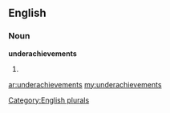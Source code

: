 ==English==

===Noun===
'''underachievements'''

# {{plural of|[[underachievement]]}}

[[Category:English plurals]]

[[ar:underachievements]]
[[my:underachievements]]